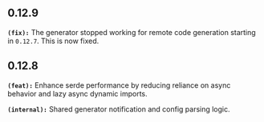 ## 0.12.9
**`(fix):`** The generator stopped working for remote code generation starting in `0.12.7`. This is now fixed.

## 0.12.8
**`(feat):`** Enhance serde performance by reducing reliance on async behavior and lazy async dynamic imports.

**`(internal):`** Shared generator notification and config parsing logic.

